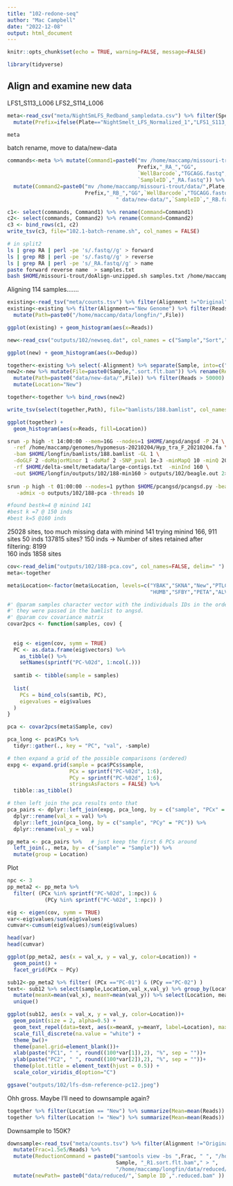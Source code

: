 ```yaml
---
title: "102-redone-seq"
author: "Mac Campbell"
date: "2022-12-08"
output: html_document
---
```


```r
knitr::opts_chunk$set(echo = TRUE, warning=FALSE, message=FALSE)
```

```r
library(tidyverse)
```

## Align and examine new data     
LFS1_S113_L006 LFS2_S114_L006
```r
meta<-read_csv("meta/NightSmLFS_Redband_sampledata.csv") %>% filter(Species %in% c("LarvalLFS","NightSmelt","LongfinSmelt")) %>% 
  mutate(Prefix=ifelse(Plate=="NightSmelt_LFS_Normalized_1","LFS1_S113_L006","LFS2_S114_L006"))

meta
```

batch rename, move to data/new-data     

```r
commands<-meta %>% mutate(Command1=paste0("mv /home/maccamp/missouri-trout/data/",Plate,"/",
                                          Prefix,"_RA_","GG",
                                          `WellBarcode`,"TGCAGG.fastq"," data/new-data/",
                                          `SampleID`,"_RA.fastq")) %>% 
  mutate(Command2=paste0("mv /home/maccamp/missouri-trout/data/",Plate,"/",
                         Prefix,"_RB_","GG",`WellBarcode`,"TGCAGG.fastq",
                                   " data/new-data/",`SampleID`,"_RB.fastq"))

c1<- select(commands, Command1) %>% rename(Command=Command1)
c2<- select(commands, Command2) %>% rename(Command=Command2)
c3 <- bind_rows(c1, c2)
write_tsv(c3, file="102.1-batch-rename.sh", col_names = FALSE)

```


```sh
# in split2
ls | grep RA | perl -pe 's/.fastq//g' > forward
ls | grep RB | perl -pe 's/.fastq//g' > reverse
ls | grep RA | perl -pe 's/_RA.fastq//g' > name
paste forward reverse name  > samples.txt
bash $HOME/missouri-trout/doAlign-unzipped.sh samples.txt /home/maccamp/genomes/hypomesus-20210204/Hyp_tra_F_20210204.fa 
```


Aligning 114 samples.......       

```r
existing<-read_tsv("meta/counts.tsv") %>% filter(Alignment !="Original")
existing<-existing %>% filter(Alignment=="New Genome") %>% filter(Reads > 1.5e5) %>%
  mutate(Path=paste0("/home/maccamp/data/longfin/",File))

ggplot(existing) + geom_histogram(aes(x=Reads))
```

```r
new<-read_csv("outputs/102/newseq.dat", col_names = c("Sample","Sort","Dedup"))

ggplot(new) + geom_histogram(aes(x=Dedup))
```
```r
together<-existing %>% select(-Alignment) %>% separate(Sample, into=c("Location","Number"), sep="_", remove=FALSE) %>% select(-Number)
new2<-new %>% mutate(File=paste0(Sample,".sort.flt.bam")) %>% rename(Reads=Dedup) %>% select(-Sort) %>%
  mutate(Path=paste0("data/new-data/",File)) %>% filter(Reads > 50000) %>%
  mutate(Location="New")

together<-together %>% bind_rows(new2)

write_tsv(select(together,Path), file="bamlists/188.bamlist", col_names = FALSE)

ggplot(together) +
  geom_histogram(aes(x=Reads, fill=Location))
```

```sh
srun -p high -t 14:00:00 --mem=16G --nodes=1 $HOME/angsd/angsd -P 24 \
  -ref /home/maccamp/genomes/hypomesus-20210204/Hyp_tra_F_20210204.fa \
  -bam $HOME/longfin/bamlists/188.bamlist -GL 1 \
  -doGLF 2 -doMajorMinor 1 -doMaf 2 -SNP_pval 1e-3 -minMapQ 10 -minQ 20 -minMaf 0.05 \
  -rf $HOME/delta-smelt/metadata/large-contigs.txt  -minInd 160 \
  -out $HOME/longfin/outputs/102/188-min160 > outputs/102/beagle.out 2> outputs/102/beagle.err &
  
srun -p high -t 01:00:00 --nodes=1 python $HOME/pcangsd/pcangsd.py -beagle outputs/102/188-min160.beagle.gz \
   -admix -o outputs/102/188-pca -threads 10

#found bestk=4 @ minind 141
#best k =7 @ 150 inds
#best k=5 @160 inds
```

25028 sites, too much missing data with minind 141
trying minind 166, 911 sites
50 inds 137815 sites?
150 inds 	-> Number of sites retained after filtering: 8199    
160 inds 1858 sites        
```r
cov<-read_delim("outputs/102/188-pca.cov", col_names=FALSE, delim=" ") %>% as.matrix()
meta<-together

meta$Location<-factor(meta$Location, levels=c("YBAK","SKNA","New","PTLC","HRLC","FRAS","LWSH","COLR",
                                              "HUMB","SFBY","PETA","ALVS","SUIB","CHPI"))
```

```r
#' @param samples character vector with the individuals IDs in the order in which
#' they were passed in the bamlist to angsd.
#' @param cov covariance matrix
covar2pcs <- function(samples, cov) {
  
  
  eig <- eigen(cov, symm = TRUE)
  PC <- as.data.frame(eig$vectors) %>%
    as_tibble() %>%
    setNames(sprintf("PC-%02d", 1:ncol(.)))
  
  samtib <- tibble(sample = samples)
  
  list(
    PCs = bind_cols(samtib, PC),
    eigevalues = eig$values
  )
}
```

```r
pca <- covar2pcs(meta$Sample, cov)

pca_long <- pca$PCs %>%
  tidyr::gather(., key = "PC", "val", -sample)

# then expand a grid of the possible comparisons (ordered)
expg <- expand.grid(sample = pca$PCs$sample,
                    PCx = sprintf("PC-%02d", 1:6),
                    PCy = sprintf("PC-%02d", 1:6),
                    stringsAsFactors = FALSE) %>%
  tibble::as_tibble()

# then left join the pca results onto that
pca_pairs <- dplyr::left_join(expg, pca_long, by = c("sample", "PCx" = "PC")) %>%
  dplyr::rename(val_x = val) %>%
  dplyr::left_join(pca_long, by = c("sample", "PCy" = "PC")) %>%
  dplyr::rename(val_y = val)

pp_meta <- pca_pairs %>%   # just keep the first 6 PCs around
  left_join(., meta, by = c("sample" = "Sample")) %>%
  mutate(group = Location) 
```

Plot    

```r
npc <- 3
pp_meta2 <- pp_meta %>%
  filter( (PCx %in% sprintf("PC-%02d", 1:npc)) & 
            (PCy %in% sprintf("PC-%02d", 1:npc)) )

eig <- eigen(cov, symm = TRUE)
var<-eig$values/sum(eig$values)
cumvar<-cumsum(eig$values)/sum(eig$values)

head(var)
head(cumvar)
```

```r
ggplot(pp_meta2, aes(x = val_x, y = val_y, color=Location)) +
  geom_point() +
  facet_grid(PCx ~ PCy)
```

```r
sub12<-pp_meta2 %>% filter( (PCx =="PC-01") & (PCy =="PC-02") )
text<- sub12 %>% select(sample,Location,val_x,val_y) %>% group_by(Location) %>%
  mutate(meanX=mean(val_x), meanY=mean(val_y)) %>% select(Location, meanX, meanY) %>%
  unique()   

ggplot(sub12, aes(x = val_x, y = val_y, color=Location))+
  geom_point(size = 2, alpha=0.5) +
  geom_text_repel(data=text, aes(x=meanX, y=meanY, label=Location), max.overlaps = Inf) +
  scale_fill_discrete(na.value = "white") + 
  theme_bw()+
  theme(panel.grid=element_blank())+
  xlab(paste("PC1", " ", round((100*var[1]),2), "%", sep = ""))+
  ylab(paste("PC2", " ", round((100*var[2]),2), "%", sep = ""))+
  theme(plot.title = element_text(hjust = 0.5)) +
  scale_color_viridis_d(option="C")

ggsave("outputs/102/lfs-dsm-reference-pc12.jpeg")
```

Ohh gross. Maybe I'll need to downsample again?


```r
together %>% filter(Location == "New") %>% summarize(Mean=mean(Reads))
together %>% filter(Location != "New") %>% summarize(Mean=mean(Reads))
```

Downsample to 150K?    

```r
downsample<-read_tsv("meta/counts.tsv") %>% filter(Alignment !="Original") %>% filter(Reads > 1.5e5) %>%
  mutate(Frac=1.5e5/Reads) %>%
  mutate(ReductionCommand = paste0("samtools view -bs ",Frac, " ", "/home/maccamp/data/longfin/",
                                   Sample, "_R1.sort.flt.bam"," > ",
                                   "/home/maccamp/longfin/data/reduced/",`Sample ID`,".reduced.bam" )) %>%
  mutate(newPath= paste0("data/reduced/",`Sample ID`,".reduced.bam" ))
```



